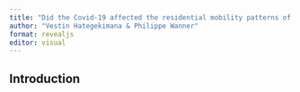 ```yaml
---
title: "Did the Covid-19 affected the residential mobility patterns of migrants in Switzerland?"
author: "Vestin Hategekimana & Philippe Wanner"
format: revealjs
editor: visual
---
```


## Introduction
